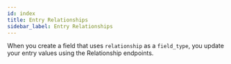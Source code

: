 ```yaml
---
id: index
title: Entry Relationships
sidebar_label: Entry Relationships
---
```


When you create a field that uses `relationship` as a `field_type`, you update your entry values using the Relationship endpoints.
